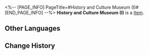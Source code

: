 <%-- [PAGE_INFO]
PageTitle=#History and Culture Museum (I)#
[END_PAGE_INFO] --%>
{{Item Infobox
|id          = 252370
|image       = Item History and Culture Museum (I).png{{subst:void|<!--$UPLOAD:<<SpriteOutput/Quest/PlanetFes/SwapCardPic/SwapCardPiece/2009_1.png>-<Item History and Culture Museum (I).png>-<Item Icons>>-->}}
|type        = 
|invCategory = 
|rarity      = 5
|effect      = 
|description = Complete a Memory Card set to gain buffs.
}}
{{Description|The trailblazing memories deep in your mind will provide inspiration to the game once you recall it in full.}}
'''History and Culture Museum (I)''' is a [[Item]].

==Other Languages==
{{Other Languages
|en   = History and Culture Museum (I)
|zhs  = 历史文化博物馆-Ⅰ
|zht  = 歷史文化博物館-Ⅰ
|ja   = 歴史文化博物館-I
|ko   = 역사문화박물관-Ⅰ
|es   = Museo de Historia y Cultura&nbsp;I
|fr   = Musée de l'histoire et de la culture (I)
|ru   = Краеведческий музей I
|th   = พิพิธภัณฑ์ประวัติศาสตร์ และวัฒนธรรม I
|vi   = Viện Bảo Tàng Văn Hóa Lịch Sử-I
|de   = Museum für Geschichte und Kultur (I)
|id   = History and Culture Museum I
|pt   = Museu de História e Cultura (I)
}}

==Change History==
{{Change History|3.2}}